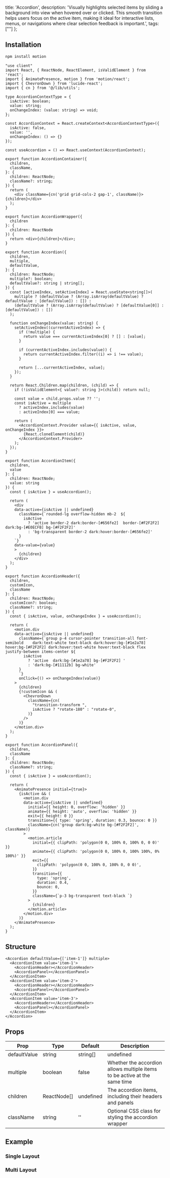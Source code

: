   title: 'Accordion',
  description:
    'Visually highlights selected items by sliding a background into view when hovered over or clicked. This smooth transition helps users focus on the active item, making it ideal for interactive lists, menus, or navigations where clear selection feedback is important.',
    tags:[""]
};

<ComponentCodePreview name='grid-layout-accordion' hasReTrigger responsive>

</ComponentCodePreview>

## Installation

```bash
npm install motion
```

```tsx accordion.tsx
"use client"
import React, { ReactNode, ReactElement, isValidElement } from 'react';
import { AnimatePresence, motion } from 'motion/react';
import { ChevronDown } from 'lucide-react';
import { cn } from '@/lib/utils';

type AccordionContextType = {
  isActive: boolean;
  value: string;
  onChangeIndex: (value: string) => void;
};

const AccordionContext = React.createContext<AccordionContextType>({
  isActive: false,
  value: '',
  onChangeIndex: () => {}
});

const useAccordion = () => React.useContext(AccordionContext);

export function AccordionContainer({
  children,
  className,
}: {
  children: ReactNode;
  className?: string;
}) {
  return (
    <div className={cn('grid grid-cols-2 gap-1', className)}>{children}</div>
  );
}

export function AccordionWrapper({ 
  children 
}: { 
  children: ReactNode 
}) {
  return <div>{children}</div>;
}

export function Accordion({
  children,
  multiple,
  defaultValue,
}: {
  children: ReactNode;
  multiple?: boolean;
  defaultValue?: string | string[];
}) {
  const [activeIndex, setActiveIndex] = React.useState<string[]>(
    multiple ? (defaultValue ? (Array.isArray(defaultValue) ? defaultValue : [defaultValue]) : []) : 
    (defaultValue ? (Array.isArray(defaultValue) ? [defaultValue[0]] : [defaultValue]) : [])
  );

  function onChangeIndex(value: string) {
    setActiveIndex((currentActiveIndex) => {
      if (!multiple) {
        return value === currentActiveIndex[0] ? [] : [value];
      }

      if (currentActiveIndex.includes(value)) {
        return currentActiveIndex.filter((i) => i !== value);
      }

      return [...currentActiveIndex, value];
    });
  }

  return React.Children.map(children, (child) => {
    if (!isValidElement<{ value?: string }>(child)) return null;

    const value = child.props.value ?? '';
    const isActive = multiple
      ? activeIndex.includes(value)
      : activeIndex[0] === value;

    return (
      <AccordionContext.Provider value={{ isActive, value, onChangeIndex }}>
        {React.cloneElement(child)}
      </AccordionContext.Provider>
    );
  });
}

export function AccordionItem({ 
  children, 
  value 
}: { 
  children: ReactNode; 
  value: string 
}) {
  const { isActive } = useAccordion();

  return (
    <div
    data-active={isActive || undefined}
      className={`rounded-lg overflow-hidden mb-2  ${
        isActive
          ? 'active border-2 dark:border-[#656fe2]  border-[#F2F2F2] dark:bg-[#E0ECFB] bg-[#F2F2F2]'
          : 'bg-transparent border-2 dark:hover:border-[#656fe2]'
      }
    `}
    data-value={value}
    >
      {children}
    </div>
  );
}

export function AccordionHeader({
  children,
  customIcon,
  className
}: {
  children: ReactNode;
  customIcon?: boolean;
  className?: string;
}) {
  const { isActive, value, onChangeIndex } = useAccordion();

  return (
    <motion.div
    data-active={isActive || undefined}
      className={`group p-4 cursor-pointer transition-all font-semibold    dark:text-white text-black dark:hover:bg-[#1e2a78] hover:bg-[#F2F2F2] dark:hover:text-white hover:text-black flex justify-between items-center ${
        isActive
          ? 'active  dark:bg-[#1e2a78] bg-[#F2F2F2] '
          : 'dark:bg-[#11112b] bg-white'
      }
      `}
      onClick={() => onChangeIndex(value)}
    >
      {children}
      {!customIcon && (
        <ChevronDown
          className={cn(
            "transition-transform ",
            isActive ? "rotate-180" : "rotate-0",
          )}
        />
      )}
    </motion.div>
  );
}

export function AccordionPanel({ 
  children,
  className
}: { 
  children: ReactNode;
  className?: string;
}) {
  const { isActive } = useAccordion();

  return (
    <AnimatePresence initial={true}>
      {isActive && (
        <motion.div
        data-active={isActive || undefined}
          initial={{ height: 0, overflow: 'hidden' }}
          animate={{ height: 'auto', overflow: 'hidden' }}
          exit={{ height: 0 }}
          transition={{ type: 'spring', duration: 0.3, bounce: 0 }}
          className={cn('group dark:bg-white bg-[#F2F2F2]', className)}
        >
          <motion.article
            initial={{ clipPath: 'polygon(0 0, 100% 0, 100% 0, 0 0)' }}
            animate={{ clipPath: 'polygon(0 0, 100% 0, 100% 100%, 0% 100%)' }}
            exit={{
              clipPath: 'polygon(0 0, 100% 0, 100% 0, 0 0)',
            }}
            transition={{
              type: 'spring',
              duration: 0.4,
              bounce: 0,
            }}
            className={`p-3 bg-transparent text-black `}
          >
            {children}
          </motion.article>
        </motion.div>
      )}
    </AnimatePresence>
  );
}
```

## Structure

```tsx
<Accordion defaultValue={['item-1']} multiple>
  <AccordionItem value='item-1'>
    <AccordionHeader></AccordionHeader>
    <AccordionPanel></AccordionPanel>
  </AccordionItem>
  <AccordionItem value='item-2'>
    <AccordionHeader></AccordionHeader>
    <AccordionPanel></AccordionPanel>
  </AccordionItem>
  <AccordionItem value='item-3'>
    <AccordionHeader></AccordionHeader>
    <AccordionPanel></AccordionPanel>
  </AccordionItem>
</Accordion>
```

## Props

| Prop         | Type        | Default   | Description                                                               |
| ------------ | ----------- | --------- | ------------------------------------------------------------------------- |
| defaultValue | string      | string[]  | undefined                                                                 |
| multiple     | boolean     | false     | Whether the accordion allows multiple items to be active at the same time |
| children     | ReactNode[] | undefined | The accordion items, including their headers and panels                   |
| className    | string      | ''        | Optional CSS class for styling the accordion wrapper                      |

## Example

### Single Layout

<ComponentCodePreview name='single-layout-accordion' />

### Multi Layout

<ComponentCodePreview name='multi-layout-accordion' />
